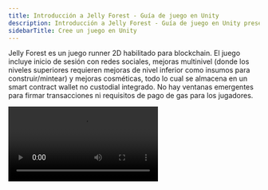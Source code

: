 ```yaml
---
title: Introducción a Jelly Forest - Guía de juego en Unity
description: Introducción a Jelly Forest - Guía de juego en Unity presenta un juego runner 2D con funciones blockchain como inicio de sesión con redes sociales, mejoras y objetos cosméticos almacenados en un smart contract wallet.
sidebarTitle: Cree un juego en Unity
---
```


Jelly Forest es un juego runner 2D habilitado para blockchain. El juego incluye inicio de sesión con redes sociales, mejoras multinivel (donde los niveles superiores requieren mejoras de nivel inferior como insumos para construir/mintear) y mejoras cosméticas, todo lo cual se almacena en un smart contract wallet no custodial integrado. No hay ventanas emergentes para firmar transacciones ni requisitos de pago de gas para los jugadores.

<Frame>
  <video controls className="w-full aspect-video" src="https://pub-f048362b915448c9b012a2e03c189024.r2.dev/JellyForest.mp4" />
</Frame>

¡Descárguelo en Google Play [aquí](https://play.google.com/store/apps/details?id=app.sequence.jelly_forest)!

Conozca [por qué usar smart contract wallets aquí](/solutions_old/technical-references/wallet-contracts/why)

Conozca [qué es un embedded wallet aquí](/solutions/wallets/overview#what-are-the-differences-between-these-options)

Esta guía muestra cómo construimos Jelly Forest y cómo también puedes crear tu propio juego web3 usando el [SDK de Unity de Sequence](/sdk/unity/overview/)!

## 1. Cree el ciclo principal del juego
El primer paso es construir el ciclo básico del juego. ¡No olvides pensar primero en tu estrategia de monetización y cómo usarás los elementos web3!

Para nuestro ciclo de juego, compramos el [Infinite Runner Engine](https://assetstore.unity.com/packages/templates/systems/2d-3d-infinite-runner-engine-51328) en la Unity Asset Store. Dentro del asset, encontramos una escena demo `JellyForest`, que, con algunos ajustes, pudimos compilar y hacer funcionar en iOS y Android.

## 2. Integre inicio de sesión con redes sociales y la solución Embedded Wallet de Sequence

### Configuración

1. [Instale el SDK de Unity de Sequence usando el Package Manager](/sdk/unity/installation#package-manager---recommended)
2. [Inicie sesión en el Sequence Builder Console](/solutions/builder/getting-started)
3. [Cree un proyecto para su juego en el Builder Console](/support/builder/project-management)
4. Configure un [Embedded Wallet en el Builder Console](/solutions/builder/embedded-wallet#embedded-wallet-in-builder)
5. En su `SequenceConfig` [scriptable object](https://docs.unity3d.com/Manual/class-ScriptableObject.html) que importó desde el menú Samples en el Package Manager durante la [etapa de instalación](/sdk/unity/installation#package-manager---recommended), agregue sus client ids de Google y Apple que también añadió en el Builder, así como su Configuration Key en `WaaSConfigKey`
   - ¡No olvide poner sus client ids de Android y iOS en sus respectivas plataformas!
6. Agregue su [Builder API Key desde el Builder Console](/solutions/builder/getting-started#claim-an-api-access-key) en `Settings > API Access Keys` - necesita la clave `prod`

### Inicio de sesión con redes sociales

1. Cree una escena básica donde los jugadores puedan iniciar sesión.
   - En nuestro caso, [creamos una nueva escena](https://docs.unity3d.com/Manual/scenes-working-with.html#creating-a-new-scene) y le añadimos una imagen de fondo
2. Cree un `Canvas`, agregue el componente `Canvas Scaler` y use el modo de escala de UI "Scale with Screen Size". Esto hará que el LoginPanel (y cualquier otro elemento UI bajo este Canvas) se escale automáticamente al cambiar entre plataformas de compilación.
3. Arrastre el prefab `LoginPanel` a la jerarquía de su escena bajo el Canvas. Puede encontrarlo en la ventana Project bajo `Packages > Sequence Embedded Wallet SDK > SequenceFrontend > Prefabs`.
4. Cree un gestor de UI para llamar a `Open` en el `LoginPanel`. Vea [nuestra implementación](https://github.com/0xsequence/sequence-unity-demo/blob/JellyForest/Scripts/UI/LoginScreenUIManager.cs) a continuación:

```csharp
private void Start()
{
    LoginPanel loginPanel = GetComponentInChildren<LoginPanel>();
    if (loginPanel == null)
    {
        Debug.LogError("LoginPanel not found!");
    }
    loginPanel.Open();
}
```

5. Rompa la referencia al prefab `LoginPanel` en la jerarquía para poder editarlo libremente en la vista de escena
   1. Seleccione el GameObject `LoginPanel` en la jerarquía
   2. Haga clic derecho en el GameObject `LoginPanel` en la jerarquía
   3. `Prefab > Unpack Completely`
6. Personalice el LoginPanel para que se adapte al tema de su juego

El LoginPanel gestionará toda la lógica de inicio de sesión con redes sociales por usted. Si le interesa saber cómo está implementado, puede revisar las implementaciones de `LoginPage` y `OpenIdAuthenticator`.
La autenticación funciona mediante el [Open ID Connect Implicit Flow](https://auth0.com/docs/authenticate/login/oidc-conformant-authentication/oidc-adoption-implicit-flow).

### Registro de una sesión con la API de Sequence
Una vez que se complete el inicio de sesión con redes sociales, automáticamente se realizará una solicitud para registrar la sesión con las APIs de Sequence WaaS (Wallet as a Service). Así es como funciona:

Cuando finaliza el inicio de sesión con redes sociales, se dispara el evento `OpenIdAuthenticator.SignedIn`. Esto inicia el proceso de autorización en `SequenceLogin.ConnectToWaaS`.

### Obtener el wallet del usuario
Para obtener el wallet, tendrá que suscribirse al evento `SequenceWallet.OnWalletCreated`.

```csharp
SequenceWallet.OnWalletCreated += OnWalletCreatedHandler;
public void OnWalletCreatedHandler(SequenceWallet wallet) {
  // Do something
}
```

Le recomendamos importar `SequenceConnector` desde "Useful Scripts" en Samples en la página del Package Manager para el "Sequence Embedded Wallet SDK". [Por defecto, contiene mucho código útil para comenzar](https://github.com/0xsequence/sequence-unity/blob/master/Packages/Sequence-Unity/Sequence/Samples~/Scripts/SequenceConnector.cs) y sirve como una interfaz práctica para comunicarse con el SDK. Lo usamos bastante [en nuestra integración con JellyForest](https://github.com/0xsequence/sequence-unity-demo/blob/JellyForest/Scripts/SequenceConnector.cs).

En JellyForest, también creamos un [LevelLoader](https://github.com/0xsequence/sequence-unity-demo/blob/JellyForest/Scripts/LevelLoader.cs) MonoBehaviour que carga la siguiente escena cuando se dispara el evento `SequenceWallet.OnWalletCreated`.

```csharp
private void Awake()
{
    SequenceWallet.OnWalletCreated += OnWalletCreated;
}

private void OnWalletCreated(SequenceWallet wallet)
{
    SceneManager.LoadScene("MenuScene");
}
```

Para obtener más información sobre cómo funciona la autenticación en la solución Embedded Wallet de Sequence, consulte nuestra [documentación](/solutions_old/wallets/embedded-wallet/overview) y [entrada de blog](https://sequence.xyz/blog/sequence-embedded-wallets).

## 3. Implemente un contrato de coleccionables
Ahora que nuestros jugadores pueden iniciar sesión y obtener un wallet, ¡agreguemos algunos coleccionables!

Le recomendamos ampliamente usar un contrato [ERC1155](https://eips.ethereum.org/EIPS/eip-1155). Es un estándar de tokens flexible y muy adecuado para juegos. Puede implementar fácilmente nuestra versión auditada de ERC1155 a través del Builder Console de la siguiente manera:

<Frame>
  <video controls className="w-full aspect-video" src="/video/builder/03_Contracts.mp4" />
</Frame>

Esto es lo que hicimos para Jelly Forest.

Una vez que haya implementado su contrato inteligente, no olvide [agregar la dirección de su contrato como Sponsored Address en la página de "Gas Sponsoring"](/solutions/builder/gas-sponsorship#gas-sponsorship-in-builder) del Builder Console. Así, los usuarios tendrán sus comisiones de gas patrocinadas automáticamente usando sus créditos de cómputo al interactuar con los contratos inteligentes de su juego.

## 4. Implemente un Remote Minter
Por defecto, los contratos ERC1155 implementados a través del Builder Console requieren que quienes llamen tengan los permisos adecuados para mintear un token. Aunque esto puede parecer una molestia a primera vista, ¡es algo bueno! Sin esto, cualquiera podría llamar al método de minteo en su contrato y darse a sí mismo una cantidad infinita de objetos dentro del juego.

Querrá implementar un servidor con un wallet de Sequence (u otro) y darle permisos de minteo en el Builder Console.

### Cómo lo hicimos en Jelly Forest
En Jelly Forest, todas las monedas que recolecta durante el juego se mintean como tokens ERC1155. Así es como lo hicimos:
1. Regístrese en [Cloudflare](https://www.cloudflare.com/) – aquí es donde alojamos el código del servicio de minteo; si lo prefiere, puede usar cualquier otro método
2. Abra la terminal u otra línea de comandos
3. `git clone https://github.com/0xsequence-demos/cloudflare-worker-sequence-relayer.git` luego `cd cloudflare-worker-sequence-relayer`
4. `git checkout permissionedMinter`
5. `pnpm install` – para instalar las dependencias
6. Instale wrangler

```
pnpm install wrangler --save-dev
alias wrangler='./node_modules/.bin/wrangler'
```

inicie sesión

```
wrangler login
```

7. Abra `wrangler.toml`
   1. Asigne un nombre a su servidor cambiando el valor de `name`
   2. Cree un nuevo [wallet EOA](https://ethereum.stackexchange.com/questions/5828/what-is-an-eoa-account) y exporte la clave privada. Cualquier wallet EOA funciona. Puede usar Metamask para [configurar un wallet fácilmente](https://support.metamask.io/hc/en-us/articles/360015489531-Getting-started-with-MetaMask) y [exportar la clave privada](https://support.metamask.io/hc/en-us/articles/360015289632-How-to-export-an-account-s-private-key). ¡Tenga mucho cuidado con la clave privada y no la guarde en texto plano en su computadora ni la suba a control de versiones! Establezca esto en `PKEY`
   3. Establezca el `CONTRACT_ADDRESS`
   4. Establezca el `PROJECT_ACCESS_KEY` – esta es su clave API de producción del Builder Console que obtuvo antes al configurar el objeto scriptable `SequenceConfig`
   5. Establezca el `CHAIN_HANDLE` – si no está seguro de cuál es, puede ver el `CHAIN_HANDLE` de cada red respectiva en la página Node Gateway del Builder Console.
8. `pnpm dev` – esto implementará el servidor localmente. Debería ver en la línea de comandos a qué localhost se implementó
9. Abra otra ventana de línea de comandos
10. `curl http://localhost:8787` – sustituya el localhost que le hayan asignado. Esto enviará un ping al servidor.
11. En la línea de comandos donde está corriendo el servidor localhost, debería ver que la dirección del wallet del minter ha sido registrada
12. Otorgue permisos de minteo a esta dirección en el Builder Console
    1. Busque el contrato bajo `Contracts` y haga clic para abrirlo
    2. Haga clic en `Write Contract`
    3. Expanda `grantRole`
    4. En `role` ingrese `0x9f2df0fed2c77648de5860a4cc508cd0818c85b8b8a1ab4ceeef8d981c8956a6` – este es el hash Keccak-256 de `MINTER_ROLE`
    5. En `account` pegue la dirección del wallet del minter
13. `wrangler deploy` – esto implementará el código en un [Cloudflare Worker](https://developers.cloudflare.com/workers/) y le dará una URL de minteo

¡Listo! Ahora, cuando enviamos una solicitud POST a nuestro servidor con un cuerpo [definido en C#](https://github.com/0xsequence/sequence-unity/blob/master/Packages/Sequence-Unity/Sequence/SequenceSDK/Relayer/MintingRequestProver.cs#L103), donde el `proof` es generado por el cliente que envía la solicitud de minteo. En el Unity SDK esto se implementa mediante el [MintingRequestProver](https://github.com/0xsequence/sequence-unity/blob/master/Packages/Sequence-Unity/Sequence/SequenceSDK/Relayer/MintingRequestProver.cs#L27).

## 5. Mintee tokens dentro del juego al inventario del jugador
Ahora que tenemos nuestro servidor minter con permisos configurado, necesitamos conectar el lado del cliente (la app hecha con Unity) para que podamos empezar a dar tokens a nuestros jugadores a través del juego. Podemos enviar una solicitud al minter con permisos usando el Unity SDK llamando al método `PermissionedMinter.MintToken`.

En Jelly Forest, a medida que el jugador avanza por el nivel recolecta muchas monedas, todas son tokens ERC1155. Aún hay algunos retos que debemos resolver para brindar una excelente experiencia de usuario.
1. ¿Cómo lee la cadena para saber qué tokens/derechos tiene el usuario en su inventario?
2. Las transacciones en blockchain, aunque rápidas en algunas cadenas como Arbitrum, no son instantáneas. Recolectar una moneda (u otro objeto) y luego tener que esperar unos segundos antes de que aparezca en su inventario dentro del juego, en general, no es una buena experiencia para el usuario final.
3. A primera vista, puede parecer tentador enviar una transacción cada vez que un usuario gana un token en su juego. Sin embargo, en la mayoría de los juegos, especialmente en juegos como Jelly Forest donde los jugadores recolectan muchas monedas (tokens), esto terminará enviando una gran cantidad de transacciones y ¡le costará una fortuna en [comisiones de gas](https://ethereum.org/en/developers/docs/gas/)!

¡Veamos cómo resolvimos todos estos problemas en Jelly Forest usando el Unity SDK!

### 1. Lectura de la cadena
Leer los tokens en el wallet de un usuario es un proceso complicado que se facilita mucho usando el [Indexer de Sequence](/api-references/indexer/overview), que [implementa el Unity SDK](/sdk/unity/power/read-from-blockchain).

Aquí hay un fragmento de código de Jelly Forest donde usamos el Indexer para leer todos los tokens en el wallet de un jugador desde el contrato ERC1155 de nuestro juego.

```csharp
private Dictionary<BigInteger, TokenBalance> _tokenBalances = new Dictionary<BigInteger, TokenBalance>();
private async Task GetTokenBalances(Page page = null)
{
    if (page == null)
    {
        page = new Page();
    }
    GetTokenBalancesReturn balances = await _indexer.GetTokenBalances(new GetTokenBalancesArgs(_userAddress, SequenceConnector.ContractAddress, false, page));
    int uniqueTokens = balances.balances.Length;
    for (int i = 0; i < uniqueTokens; i++)
    {
        _tokenBalances[balances.balances[i].tokenID] = balances.balances[i];
    }
    if (balances.page.more)
    {
        await GetTokenBalances(balances.page);
    }
}
```

### 2. Construyendo un caché
Como las transacciones en blockchain no son instantáneas pero queremos dar retroalimentación inmediata al usuario, usaremos un caché simple en memoria.

Cuando recibimos nuestro `SequenceWallet` en Jelly Forest, [SequenceConnector](https://github.com/0xsequence/sequence-unity-demo/blob/JellyForest/Scripts/SequenceConnector.cs), que usamos como interfaz principal para comunicarnos con el SDK de Sequence en nuestro juego, crea un `Inventory`.

```csharp
private void OnWalletCreated(SequenceWallet wallet)
{
    Wallet = wallet;
    Wallet.OnSendTransactionComplete += OnSendTransactionCompleteHandler;
    Wallet.OnSendTransactionFailed += OnSendTransactionFailedHandler;
    Wallet.OnSignMessageComplete += OnSignMessageCompleteHandler;
    Wallet.OnDeployContractComplete += OnDeployContractCompleteHandler;
    Wallet.OnDeployContractFailed += OnDeployContractFailedHandler;
    Wallet.OnDropSessionComplete += OnDropSessionCompleteHandler;
    Wallet.OnSessionsFound += OnSessionsFoundHandler;

    Inventory = new Inventory(Indexer, Wallet.GetWalletAddress(), ItemCatalogue); // [!code focus]

    _transactionQueuer.Setup(Wallet, Chain);
    _permissionedMinterTransactionQueuer.Setup(Wallet, Chain, "https://sequence-relayer-jelly-forest2.0xsequence.workers.dev/", ContractAddress);
}
```

El `Inventory` se usa como un caché simple en nuestro juego. Cuando se crea por primera vez, y cuando se solicita, usamos el Indexer para obtener todos los tokens en el wallet del usuario. A partir de ahí, cada vez que el usuario gana un token, actualizamos nuestro caché (`Inventory`) y los datos en la cadena.

Lea la implementación completa de `Inventory` [aquí](https://github.com/0xsequence/sequence-unity-demo/blob/JellyForest/Scripts/Inventory.cs)

### 3. Uso de una cola de transacciones
El Unity SDK de Sequence ofrece un [sistema de colas de transacciones](https://github.com/0xsequence/sequence-unity/blob/master/Packages/Sequence-Unity/Sequence/SequenceSDK/Relayer/TransactionQueuer.cs) muy flexible.

En Jelly Forest, adjuntamos un [PermissionedMinterTransactionQueuer](https://github.com/0xsequence/sequence-unity/blob/master/Packages/Sequence-Unity/Sequence/SequenceSDK/Relayer/PermissionedMinterTransactionQueuer.cs) como MonoBehaviour a nuestro GameObject `SequenceConnector` y [obtenemos una referencia en Awake](https://github.com/0xsequence/sequence-unity-demo/blob/JellyForest/Scripts/SequenceConnector.cs#L59).

![PermissionedMinterTransactionQueuer](/images/guides/making-of-jelly-forest/TransactionQueuer.png)

Una vez que [esto está configurado](https://github.com/0xsequence/sequence-unity-demo/blob/JellyForest/Scripts/SequenceConnector.cs#L78), todo lo que necesitamos hacer cuando se recolecta un token es llamar a "mint token".

```csharp
public class CollectibleToken : Coin
{
    protected override void ObjectPicked()
    {
        base.ObjectPicked();
        if (SequenceConnector.Instance == null || SequenceConnector.Instance.Wallet == null)
        {
            Debug.LogWarning("No minting will happen. Make sure SequenceConnector is in the scene and user is logged in.");
            return;
        }
        SequenceConnector.Instance.MintFungibleToken(); // [!code focus]
    }
}
```

Esto actualizará nuestro `Inventory` y añadirá una transacción de minteo a la cola del `PermissionedMinterTransactionQueuer`. El `PermissionedMinterTransactionQueuer` combinará automáticamente las transacciones cuando sea posible para que usted gaste la menor cantidad de dinero posible en comisiones de gas.

En Jelly Forest, hemos configurado nuestro gestor de transacciones para enviar transacciones cada vez que el jugador termina una partida, pero no antes de cada 30 segundos.

#### ¿Cómo determinar la frecuencia con la que debe enviar sus transacciones?
Con nuestro Unity SDK, esto se convierte más en una cuestión de diseño de juego que en otra cosa.

Nuestros `TransactionQueuers` pueden configurarse para enviar transacciones automáticamente cada X segundos, cuando se solicite (mediante llamada de función) pero no antes de cada Y segundos, o cuando se solicite, ignorando cualquier umbral mínimo de tiempo configurado (Y segundos).

Aquí hay algunos aspectos a considerar al decidir cómo configurar sus gestores de transacciones:
- Cuanto más seguido envíe transacciones, más comisiones de gas pagará. Por supuesto, la blockchain compatible con EVM que elija influirá mucho en la cantidad y complejidad de transacciones que puede enviar antes de que los costos sean prohibitivos.
- Cuanto menos frecuente sea el envío de transacciones, más desincronizado quedará el estado de su juego (caché) con la información en la blockchain. Si una transacción falla, necesitará una forma de recuperarse de esto sin afectar la experiencia de juego de sus usuarios.

Como ejemplo de Jelly Forest: consideramos que las transacciones de la tienda eran de alta importancia para el usuario final. No queríamos arriesgarnos a que un usuario pensara que tenía una mejora o sombrero y luego la transacción fallara, teniendo que revocar la mejora/sombrero o mintear uno extra que el jugador quizá no haya ganado legítimamente. Por eso, hicimos que el usuario espere en las páginas de la tienda hasta que la transacción de compra (y todas las demás transacciones en los TransactionQueuers) hayan sido exitosas.

```csharp
public async Task Buy()
{
    if (Status != ItemStatus.Available)
    {
        return;
    }

    if (SequenceConnector.Instance == null)
    {
        string error = "SequenceConnector not found. User has not logged in";
        Debug.LogError($"Failed to purchase shop item: {error}");
        OnFailedToPurchaseShopItem?.Invoke($"Failed to purchase shop item: {error}");
        return;

    SequenceConnector.Instance.AddToTransactionQueue(new PurchaseShopItemQueueableTransaction(this));
    TransactionReturn result = await SequenceConnector.Instance.SubmitQueuedTransactions(true, false); // [!code hl]
    if (result is SuccessfulTransactionReturn successfulTransactionReturn)
    {
        BurnTokensFromInventory();
        MintTokenInInventory()
        if (string.IsNullOrWhiteSpace(successfulTransactionReturn.txHash))
        {
            GetTransactionReceipt(successfulTransactionReturn);
        }
    }
    else if (result is FailedTransactionReturn failed)
    {
        string error = $"Transaction failed: {failed.error}";
        Debug.LogError(error);
        OnFailedToPurchaseShopItem?.Invoke($"Failed to purchase shop item: {error}");
    }
    else
    {
        throw new Exception("Unexpected transaction result type");
    }
}
```

## 6. Queme tokens del juego a cambio de otros
En Jelly Forest, puede comprar potenciadores y cosméticos quemando monedas y (a veces) potenciadores de menor nivel.

Para habilitar y hacer cumplir esta mecánica, desplegamos un [contrato inteligente BurnToMint](https://polygonscan.com/address/0x80329e7f4F006E3178Db369425329759157B5a2a#code) sencillo. Este contrato le permite especificar requisitos de minteo (ids de token requeridos y cantidades asociadas) para un id de token dado. Cuando recibe un lote de tokens ERC1155 y el remitente especifica el id de token que desea mintear en el parámetro `data`, el contrato verifica si recibió la cantidad requerida de cada id de token; si esto se cumple, el contrato quema los tokens y mintea el id de token solicitado al remitente (usuario); de lo contrario, la transacción falla y se revierte.

Le hemos otorgado a este contrato permisos de minteo para nuestro contrato del juego en el Builder Console:
1. Busque el contrato bajo `Contracts` y haga clic para abrirlo
2. Haga clic en `Write Contract`
3. Expanda `grantRole`
4. En `role` ingrese `0x9f2df0fed2c77648de5860a4cc508cd0818c85b8b8a1ab4ceeef8d981c8956a6` – este es el hash Keccak-256 de `MINTER_ROLE`
5. En `account` pegue la dirección del wallet del minter

:::danger
Advertencia: el contrato inteligente `BurnToMint` compartido arriba no ha sido auditado por terceros. ¡Reutilícelo con precaución!
:::

Cuando un usuario compra una mejora o cosmético en la tienda, enviamos una transacción al contrato inteligente `BurnToMint` agregando una [PurchaseShopItemQueueableTransaction](https://github.com/0xsequence/sequence-unity-demo/blob/JellyForest/Scripts/Items/ShopItem.cs#L109) a nuestro [SequenceWalletTransactionQueuer](https://github.com/0xsequence/sequence-unity/blob/master/Packages/Sequence-Unity/Sequence/SequenceSDK/Relayer/SequenceWalletTransactionQueuer.cs) en nuestro `SequenceConnector`.

```csharp
SequenceConnector.Instance.AddToTransactionQueue(new PurchaseShopItemQueueableTransaction(this));
```

## 7. Construcción de las páginas de la tienda y configuración de los requisitos de minteo
Al construir las páginas de la tienda y definir los precios/requisitos de minteo para las diferentes mejoras y sombreros en Jelly Forest, optamos por definir los [ShopItems](https://github.com/0xsequence/sequence-unity-demo/blob/JellyForest/Scripts/Items/ShopItem.cs) usando [Scriptable Objects](https://docs.unity3d.com/Manual/class-ScriptableObject.html) porque son fáciles de ajustar y visualizar ya que pueden ser serializados en el Inspector. Estos scriptable objects también nos permiten definir qué es cada [Item](https://github.com/0xsequence/sequence-unity-demo/blob/JellyForest/Scripts/Items/Item.cs) y asociarlos con un id de token.

Sin embargo, rápidamente se volvió tedioso (y una posible fuente de errores) mantener sincronizados los requisitos de minteo definidos en los Scriptable Objects y los definidos en nuestro contrato `BurnToMint` en la blockchain.

Creamos una [extensión de editor](https://learn.unity.com/tutorial/editor-scripting) para nuestros scriptable objects `ShopItem` agregando un botón que, al presionarlo, verifica si los requisitos de minteo definidos en la blockchain coinciden con los definidos en el scriptable object; si difieren, enviará una transacción para actualizar los requisitos de minteo en el contrato `BurnToMint` en la blockchain para que coincidan con el scriptable object. La transacción se envía mediante un wallet EOA creado a partir de una clave privada almacenada como variable de entorno en la máquina de uno de nuestros desarrolladores. Este wallet EOA es el [propietario](https://docs.openzeppelin.com/contracts/2.x/access-control#ownership-and-ownable) de este contrato.

De hecho, nuestras páginas de la tienda consultan el contrato inteligente cada 60 segundos (y cada vez que se abren) para detectar cambios en los requisitos de minteo, actualizando su interfaz en consecuencia. ¡Esto nos permite hacer ajustes en vivo a la economía del juego sin requerir una actualización!

Haga clic en el video a continuación

<Frame>
  <video controls className="w-full aspect-video" src="https://pub-f048362b915448c9b012a2e03c189024.r2.dev/ShopItemExtension.mp4" />
</Frame>

Vea la [implementación de ShopItemEditorExtension aquí](https://github.com/0xsequence/sequence-unity-demo/blob/JellyForest/Scripts/Editor/ShopItemEditorExtension.cs).

# 8. Aproveche los artículos comprados dentro del juego
¡Perfecto! Sus jugadores pueden iniciar sesión, obtener un wallet, ganar tokens y comprar cosas con sus tokens. Ahora solo falta darles una razón para querer comprar cosas en primer lugar. En otras palabras, es momento de aplicar su creatividad como desarrollador de juegos y crear potenciadores y cosméticos increíbles.

Todo lo que debe hacer para llevar sus tokens al juego es verificar si el usuario posee suficiente cantidad del id de token correspondiente y aplicar el efecto del token.

En Jelly Forest, definimos varios [PowerUpTypes](https://github.com/0xsequence/sequence-unity-demo/blob/JellyForest/Scripts/Items/ItemCatalogue.cs#L13) diferentes y asignamos a cada `Item` un `PowerUpType` y un rango. Luego, [consultamos nuestro `Inventory` para encontrar el mejor potenciador de cada tipo](https://github.com/0xsequence/sequence-unity-demo/blob/JellyForest/Scripts/Inventory.cs#L138) que el jugador posee.